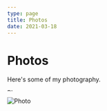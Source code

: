 ```yaml
---
type: page
title: Photos
date: 2021-03-18
---
```


# Photos

Here's some of my photography.


<Image
  src="/images/photo2.jpg"
  alt="Photo"
      height ="5"
       width="20"
  priority
  className="next-image"
/>

<Image
  src="/images/photo.jpg"
  alt="Photo"
  priority
  className="next-image"
/>
